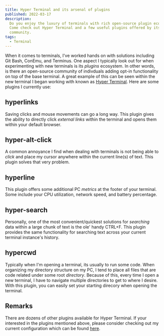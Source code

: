 ```yaml
---
title: Hyper Terminal and its arsenal of plugins
published: 2022-03-17
description:
  Do you enjoy the luxury of terminals with rich open-source plugin ecosystems?
  Come check out Hyper Terminal and a few useful plugins offered by its
  community.
tags:
  - Terminal
---
```


When it comes to terminals, I've worked hands on with solutions including Git
Bash, ConEmu, and Terminus. One aspect I typically look out for when
experimenting with new terminals is its _plugins_ ecosystem. In other words, is
there an open-source community of indivduals adding opt-in functionality on top
of the base terminal. A great example of this can be seen within the new
terminal I began working with known as [Hyper Terminal][hyper]. Here are some
plugins I currently use:

## hyperlinks

Saving clicks and mouse movements can go a long way. This plugin gives the
ability to directly click _external links_ within the terminal and opens them
within your default browser.

## hyper-alt-click

A common annoyance I find when dealing with terminals is not being able to
_click_ and place my cursor anywhere within the current line(s) of text. This
plugin solves that very problem.

## hyperline

This plugin offers some additional PC _metrics_ at the footer of your terminal.
Some include your CPU utilization, network speed, and battery percentage.

## hyper-search

Personally, one of the most convenient/quickest solutions for _searching_ data
within a large chunk of text is the ole' handy CTRL+F. This plugin provides the
same functionality for searching text across your current terminal instance's
history.

## hypercwd

Typically when I'm opening a terminal, its usually to run some code. When
organizing my directory structure on my PC, I tend to place all files that are
code related under some root _directory_. Because of this, every time I open a
new terminal, I have to navigate multiple directories to get to where I desire.
With this plugin, you can easily set your starting direcory when opening the
terminal.

## Remarks

There are dozens of other plugins available for Hyper Terminal. If your
interested in the plugins mentioned above, please consider checking out my
current configuration which can be found [here][gist].

[hyper]: https://hyper.is/
[gist]: https://gist.github.com/penrodlol/8ef36b7970b75d35fe69f1e78ab7b894
